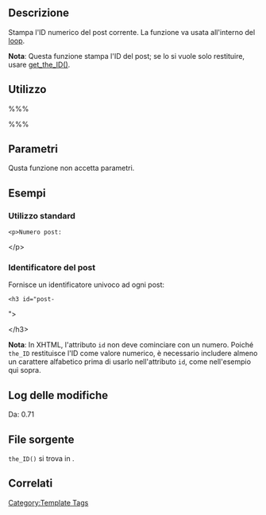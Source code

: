 {{Languages|
{{en|Function Reference/the_ID}}
{{it|Riferimento funzioni/the_ID}}
{{ja|テンプレートタグ/the_ID}}
{{ru|Теги_шаблонов/the_ID}}
}}

== Descrizione ==

Stampa l'ID numerico del post corrente. La funzione va usata all'interno del [[it:Il Loop|loop]].

'''Nota''': Questa funzione stampa l'ID del post; se lo si vuole solo restituire, usare [[it:Riferimento funzioni/get_the_ID|get_the_ID()]].

== Utilizzo ==

%%% <?php the_ID(); ?> %%%

== Parametri ==

Qusta funzione non accetta parametri.

== Esempi ==

=== Utilizzo standard ===

 &lt;p&gt;Numero post: <?php the_ID(); ?>&lt;/p&gt;

=== Identificatore del post ===

Fornisce un identificatore univoco ad ogni post:

 &lt;h3 id="post-<?php the_ID(); ?>"&gt;<?php the_title(); ?>&lt;/h3&gt;

'''Nota''': In XHTML, l'attributo <code>id</code> non deve cominciare con un numero. Poiché <code>the_ID</code> restituisce l'ID come valore numerico, è necessario includere almeno un carattere alfabetico prima di usarlo nell'attributo <code>id</code>, come nell'esempio qui sopra.

== Log delle modifiche ==

Da: 0.71

== File sorgente ==

<tt>the_ID()</tt> si trova in {{Trac|wp-includes/post-template.php}}.

== Correlati ==

{{Tag Post Tags}}

{{it:Tag Footer}}

[[Category:Template Tags]]
